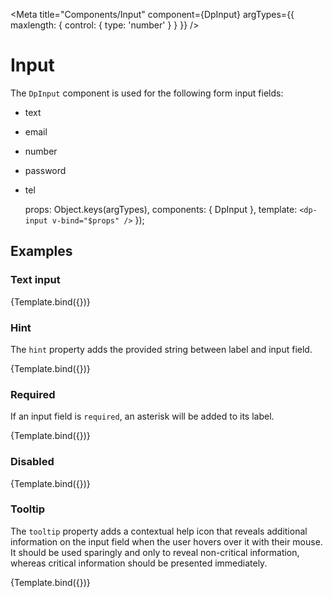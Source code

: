 
<Meta
    title="Components/Input"
    component={DpInput}
    argTypes={{
        maxlength: {
            control: {
                type: 'number'
            }
        }
    }} />

# Input

The `DpInput` component is used for the following form input fields:
- text
- email
- number
- password
- tel

    props: Object.keys(argTypes),
    components: { DpInput },
    template: `<dp-input v-bind="$props" />`
});

## Examples

### Text input

<Canvas>
    <Story
        name="Text input"
        args={{
            id: 'someId',
            label: {
                text: 'First name'
            },
            width: 'u-1-of-2'
        }}>
        {Template.bind({})}
    </Story>
</Canvas>

### Hint

The `hint` property adds the provided string between label and input field.

<Canvas>
    <Story
        name="Hint"
        args={{
            id: 'someId',
            label: {
                hint: 'This is a hint that explains what to enter in the input',
                text: 'Contact person'
            },
            width: 'u-1-of-2'
        }}>
        {Template.bind({})}
    </Story>
</Canvas>

### Required

If an input field is `required`, an asterisk will be added to its label.

<Canvas>
    <Story
        name="Required"
        args={{
            id: 'someId',
            label: {
                text: 'Phone'
            },
            pattern: '^(\\+?)(-| |[0-9]|\\(|\\))*$',
            required: true,
            type: 'tel',
            width: 'u-1-of-4'
        }}>
        {Template.bind({})}
    </Story>
</Canvas>

### Disabled

<Canvas>
    <Story
        name="Disabled"
        args={{
            disabled: true,
            id: 'someId',
            label: {
                text: 'Email address'
            },
            pattern: '^(\\+?)(-| |[0-9]|\\(|\\))*$',
            type: 'email',
            value: 'yourEmail@example.com',
            width: 'u-1-of-4'
        }}>
        {Template.bind({})}
    </Story>
</Canvas>

### Tooltip

The `tooltip` property adds a contextual help icon that reveals additional information on the input field when the user hovers
over it with their mouse. It should be used sparingly and only to reveal non-critical information, whereas critical  information should be presented immediately.

<Canvas>
    <Story
        name="Tooltip"
        args={{
            id: 'someId',
            label: {
                text: 'Last name',
                tooltip: 'This is a text adding some more information on the input field'
            },
            type: 'text',
            width: 'u-1-of-4'
        }}>
        {Template.bind({})}
    </Story>
</Canvas>
